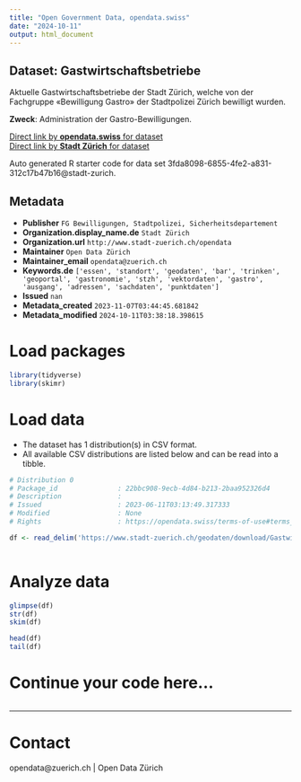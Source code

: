```yaml
---
title: "Open Government Data, opendata.swiss"
date: "2024-10-11"
output: html_document
---
```


## Dataset: Gastwirtschaftsbetriebe

Aktuelle Gastwirtschaftsbetriebe der Stadt Zürich, welche von der Fachgruppe «Bewilligung Gastro» der Stadtpolizei Zürich bewilligt wurden.

**Zweck**: Administration der Gastro-Bewilligungen.

[Direct link by **opendata.swiss** for dataset](https://opendata.swiss/de/dataset/gastwirtschaftsbetriebe)<br>
[Direct link by **Stadt Zürich** for dataset](https://data.stadt-zuerich.ch/dataset/geo_gastwirtschaftsbetriebe)

Auto generated R starter code for data set 3fda8098-6855-4fe2-a831-312c17b47b16@stadt-zurich.

## Metadata

- **Publisher** `FG Bewilligungen, Stadtpolizei, Sicherheitsdepartement`
- **Organization.display_name.de** `Stadt Zürich`
- **Organization.url** `http://www.stadt-zuerich.ch/opendata`
- **Maintainer** `Open Data Zürich`
- **Maintainer_email** `opendata@zuerich.ch`
- **Keywords.de** `['essen', 'standort', 'geodaten', 'bar', 'trinken', 'geoportal', 'gastronomie', 'stzh', 'vektordaten', 'gastro', 'ausgang', 'adressen', 'sachdaten', 'punktdaten']`
- **Issued** `nan`
- **Metadata_created** `2023-11-07T03:44:45.681842`
- **Metadata_modified** `2024-10-11T03:38:18.398615`


# Load packages

```r

library(tidyverse)
library(skimr)

```

# Load data

-   The dataset has 1 distribution(s) in CSV format.
-   All available CSV distributions are listed below and can be read into a tibble.

```r

# Distribution 0
# Package_id               : 22bbc908-9ecb-4d84-b213-2baa952326d4
# Description              : 
# Issued                   : 2023-06-11T03:13:49.317333
# Modified                 : None
# Rights                   : https://opendata.swiss/terms-of-use#terms_open

df <- read_delim('https://www.stadt-zuerich.ch/geodaten/download/Gastwirtschaftsbetriebe?format=10008')



```

# Analyze data

```r

glimpse(df)
str(df)
skim(df)

head(df)
tail(df)

```

# Continue your code here...

```r

```

------------------------------------------------------------------------

# Contact

opendata@zuerich.ch | Open Data Zürich

